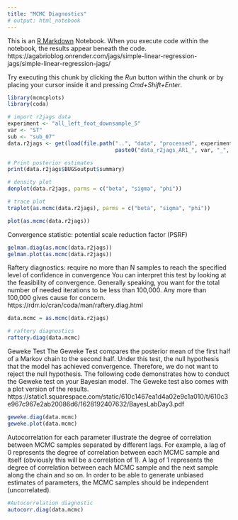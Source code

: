 ---
title: "MCMC Diagnostics"
# output: html_notebook
---

This is an [R Markdown](http://rmarkdown.rstudio.com) Notebook. When you execute code within the notebook, the results appear beneath the code. 
https://agabrioblog.onrender.com/jags/simple-linear-regression-jags/simple-linear-regression-jags/

Try executing this chunk by clicking the *Run* button within the chunk or by placing your cursor inside it and pressing *Cmd+Shift+Enter*. 

```{r}
library(mcmcplots)
library(coda)

# import r2jags data
experiment <- "all_left_foot_downsample_5"
var <- "ST"
sub <- "sub_07"
data.r2jags <- get(load(file.path("..", "data", "processed", experiment, 
                                  paste0("data_r2jags_AR1_", var, "_", sub, ".RData"))))

# Print posterior estimates
print(data.r2jags$BUGSoutput$summary)

# density plot
denplot(data.r2jags, parms = c("beta", "sigma", "phi"))

# trace plot
traplot(as.mcmc(data.r2jags), parms = c("beta", "sigma", "phi"))

```

```{r}
plot(as.mcmc(data.r2jags))
```

Convergence statistic: potential scale reduction factor (PSRF)
```{r}
gelman.diag(as.mcmc(data.r2jags))
gelman.plot(as.mcmc(data.r2jags))
```
Raftery diagnostics: require no more than N samples to reach the specified level of confidence in convergence
You can interpret this test by looking at the feasibility of convergence. Generally speaking, you want for the total number of needed iterations to be less than 100,000. Any more than 100,000 gives cause for concern.
https://rdrr.io/cran/coda/man/raftery.diag.html
```{r}
data.mcmc = as.mcmc(data.r2jags)

# raftery diagnostics
raftery.diag(data.mcmc)
```
Geweke Test
The Geweke Test compares the posterior mean of the first half of a Markov chain to the second half. Under this test, the null hypothesis that the model has achieved convergence. Therefore, we do not want to reject the null hypothesis. The following code demonstrates how to conduct the Geweke test on your Bayesian model. The Geweke test also comes with a plot version of the results.
https://static1.squarespace.com/static/610c1467ea1d4a02e9c1a010/t/610c3e967c967e2ab20086d6/1628192407632/BayesLabDay3.pdf
```{r}
geweke.diag(data.mcmc)
geweke.plot(data.mcmc)
```


Autocorrelation for each parameter illustrate the degree of correlation between MCMC samples separated by different lags. For example, a lag of 0 represents the degree of correlation between each MCMC sample and itself (obviously this will be a correlation of 1). A lag of 1 represents the degree of correlation between each MCMC sample and the next sample along the chain and so on. In order to be able to generate unbiased estimates of parameters, the MCMC samples should be independent (uncorrelated).
```{r}
#Autocorrelation diagnostic
autocorr.diag(data.mcmc)
```

